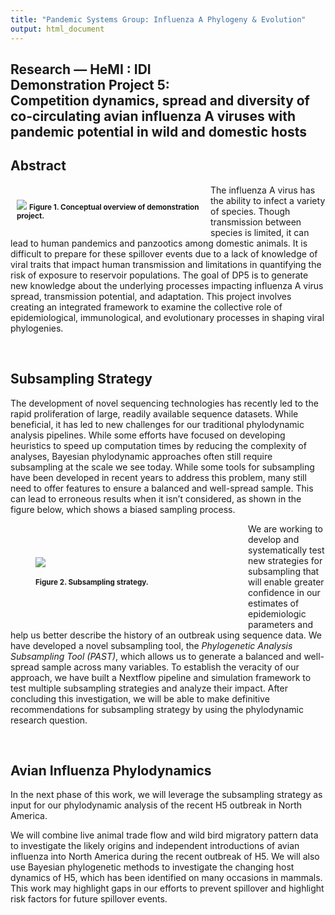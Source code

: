 ```yaml
---
title: "Pandemic Systems Group: Influenza A Phylogeny & Evolution"
output: html_document
---
```

<!-- BANNER --> 
</div> <!-- container-fluid main-container -->
<div class="jumbotron homepagebanner jumbotron-fluid">
<div class="container">
## **Research --- HeMI : IDI**<br>Demonstration Project 5:<br>Competition dynamics, spread and diversity of co-circulating avian influenza A viruses with pandemic potential in wild and domestic hosts {.lead .tagline}
</div> <!--end container-->
</div> <!--end jumbotron-->

<!-- MAIN CONTENT --> 
<div class="container-fluid main-container">

<!-- <p id="disclaimer"></p> -->

## Abstract


<div style="width:50%; min-width:300px; float:left; padding:10px">
![](images/PIPP_DP5.png)
<small>**Figure&nbsp;1. Conceptual overview of demonstration project.**</small>
</div>

The influenza A virus has the ability to infect a variety of species. Though transmission between species is limited, it can lead to human pandemics and panzootics among domestic animals. It is difficult to prepare for these spillover events due to a lack of knowledge of viral traits that impact human transmission and limitations in quantifying the risk of exposure to reservoir populations. The goal of DP5 is to generate new knowledge about the underlying processes impacting influenza A virus spread, transmission potential, and adaptation. This project involves creating an integrated framework to examine the collective role of epidemiological, immunological, and evolutionary processes in shaping viral phylogenies.

<br clear="all" />

## Subsampling Strategy

The development of novel sequencing technologies has recently led to the rapid proliferation of large, readily available sequence datasets. While beneficial, it has led to new challenges for our traditional phylodynamic analysis pipelines. While some efforts have focused on developing heuristics to speed up computation times by reducing the complexity of analyses, Bayesian phylodynamic approaches often still require subsampling at the scale we see today. While some tools for subsampling have been developed in recent years to address this problem, many still need to offer features to ensure a balanced and well-spread sample. This can lead to erroneous results when it isn’t considered, as shown in the figure below, which shows a biased sampling process.

<div style="width:50%; min-width:300px; float:left; padding:40px">
![](images/DP5_Subsampling.png)
<br><br>
<small>**Figure&nbsp;2. Subsampling strategy.**</small>
</div>

We are working to develop and systematically test new strategies for subsampling that will enable greater confidence in our estimates of epidemiologic parameters and help us better describe the history of an outbreak using sequence data. We have developed a novel subsampling tool, the *Phylogenetic Analysis Subsampling Tool (PAST)*, which allows us to generate a balanced and well-spread sample across many variables. To establish the veracity of our approach, we have built a Nextflow pipeline and simulation framework to test multiple subsampling strategies and analyze their impact. After concluding this investigation, we will be able to make definitive recommendations for subsampling strategy by using the phylodynamic research question.

<br clear="all" />

## Avian Influenza Phylodynamics

In the next phase of this work, we will leverage the subsampling strategy as input for our phylodynamic analysis of the recent H5 outbreak in North America. 

We will combine live animal trade flow and wild bird migratory pattern data to investigate the likely origins and independent introductions of avian influenza into North America during the recent outbreak of H5. We will also use Bayesian phylogenetic methods to investigate the changing host dynamics of H5, which has been identified on many occasions in mammals. This work may highlight gaps in our efforts to prevent spillover and highlight risk factors for future spillover events. 

<br>

<!--
```r
knitr::include_url("DP5_summary.html")
```
<script>iFrameResize({ log: false }, '#DP5')</script>
-->

<!--
## Supplemental Information

<div class="container-frames">

<p>Preprint:<br>
  <a href="https://github.com/CEIDatUGA/covid-university-reopening/raw/master/manuscript.pdf" target="_blank">
  Demonstration Project 5: Competition dynamics, spread and diversity of co-circulating avian influenza A viruses with pandemic potential in wild and domestic hosts</a> (pdf)
</p>

<p>
  <a href="https://github.com/CEIDatUGA/covid-university-reopening" target="_blank">
    <img src="images/GitHub-Mark-64px.png" id="github-icon" alt="GitHub repository"/>
    GitHub repository (public)
  </a>
</p>

</div>
-->